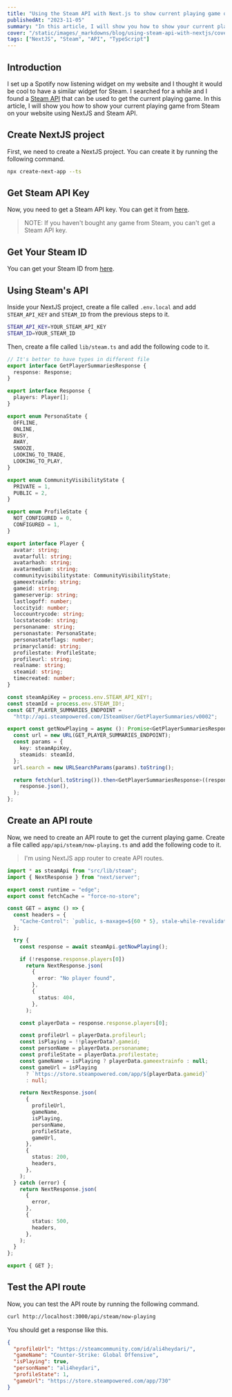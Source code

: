 ```yaml
---
title: "Using the Steam API with Next.js to show current playing game on your website"
publishedAt: "2023-11-05"
summary: "In this article, I will show you how to show your current playing game from Steam on your website using NextJS and Steam API."
cover: "/static/images/_markdowns/blog/using-steam-api-with-nextjs/cover.jpg"
tags: ["NextJS", "Steam", "API", "TypeScript"]
---
```


## Introduction

I set up a Spotify now listening widget on my website and I thought it would be cool to have a similar widget for Steam.
I searched for a while and I found a [Steam API](https://developer.valvesoftware.com/wiki/Steam_Web_API)
that can be used to get the current playing game. In this article,
I will show you how to show your current playing game from Steam on your website using NextJS and Steam API.

## Create NextJS project

First, we need to create a NextJS project. You can create it by running the following command.

```bash
npx create-next-app --ts
```

## Get Steam API Key

Now, you need to get a Steam API key. You can get it from [here](https://steamcommunity.com/dev/apikey).

> NOTE: If you haven't bought any game from Steam, you can't get a Steam API key.

## Get Your Steam ID

You can get your Steam ID from [here](https://steamidfinder.com/).

## Using Steam's API

Inside your NextJS project, create a file called `.env.local` and add `STEAM_API_KEY` and `STEAM_ID`
from the previous steps to it.

```bash
STEAM_API_KEY=YOUR_STEAM_API_KEY
STEAM_ID=YOUR_STEAM_ID
```

Then, create a file called `lib/steam.ts` and add the following code to it.

```ts
// It's better to have types in different file
export interface GetPlayerSummariesResponse {
  response: Response;
}

export interface Response {
  players: Player[];
}

export enum PersonaState {
  OFFLINE,
  ONLINE,
  BUSY,
  AWAY,
  SNOOZE,
  LOOKING_TO_TRADE,
  LOOKING_TO_PLAY,
}

export enum CommunityVisibilityState {
  PRIVATE = 1,
  PUBLIC = 2,
}

export enum ProfileState {
  NOT_CONFIGURED = 0,
  CONFIGURED = 1,
}

export interface Player {
  avatar: string;
  avatarfull: string;
  avatarhash: string;
  avatarmedium: string;
  communityvisibilitystate: CommunityVisibilityState;
  gameextrainfo: string;
  gameid: string;
  gameserverip: string;
  lastlogoff: number;
  loccityid: number;
  loccountrycode: string;
  locstatecode: string;
  personaname: string;
  personastate: PersonaState;
  personastateflags: number;
  primaryclanid: string;
  profilestate: ProfileState;
  profileurl: string;
  realname: string;
  steamid: string;
  timecreated: number;
}

const steamApiKey = process.env.STEAM_API_KEY!;
const steamId = process.env.STEAM_ID!;
const GET_PLAYER_SUMMARIES_ENDPOINT =
  "http://api.steampowered.com/ISteamUser/GetPlayerSummaries/v0002";

export const getNowPlaying = async (): Promise<GetPlayerSummariesResponse> => {
  const url = new URL(GET_PLAYER_SUMMARIES_ENDPOINT);
  const params = {
    key: steamApiKey,
    steamids: steamId,
  };
  url.search = new URLSearchParams(params).toString();

  return fetch(url.toString()).then<GetPlayerSummariesResponse>((response) =>
    response.json(),
  );
};
```

## Create an API route

Now, we need to create an API route to get the current playing game.
Create a file called `app/api/steam/now-playing.ts` and add the following code to it.

> I'm using NextJS app router to create API routes.

```ts
import * as steamApi from "src/lib/steam";
import { NextResponse } from "next/server";

export const runtime = "edge";
export const fetchCache = "force-no-store";

const GET = async () => {
  const headers = {
    "Cache-Control": `public, s-maxage=${60 * 5}, stale-while-revalidate=${60}`,
  };

  try {
    const response = await steamApi.getNowPlaying();

    if (!response.response.players[0])
      return NextResponse.json(
        {
          error: "No player found",
        },
        {
          status: 404,
        },
      );

    const playerData = response.response.players[0];

    const profileUrl = playerData.profileurl;
    const isPlaying = !!playerData?.gameid;
    const personName = playerData.personaname;
    const profileState = playerData.profilestate;
    const gameName = isPlaying ? playerData.gameextrainfo : null;
    const gameUrl = isPlaying
      ? `https://store.steampowered.com/app/${playerData.gameid}`
      : null;

    return NextResponse.json(
      {
        profileUrl,
        gameName,
        isPlaying,
        personName,
        profileState,
        gameUrl,
      },
      {
        status: 200,
        headers,
      },
    );
  } catch (error) {
    return NextResponse.json(
      {
        error,
      },
      {
        status: 500,
        headers,
      },
    );
  }
};

export { GET };
```

## Test the API route

Now, you can test the API route by running the following command.

```bash
curl http://localhost:3000/api/steam/now-playing
```

You should get a response like this.

```json
{
  "profileUrl": "https://steamcommunity.com/id/ali4heydari/",
  "gameName": "Counter-Strike: Global Offensive",
  "isPlaying": true,
  "personName": "ali4heydari",
  "profileState": 1,
  "gameUrl": "https://store.steampowered.com/app/730"
}
```

